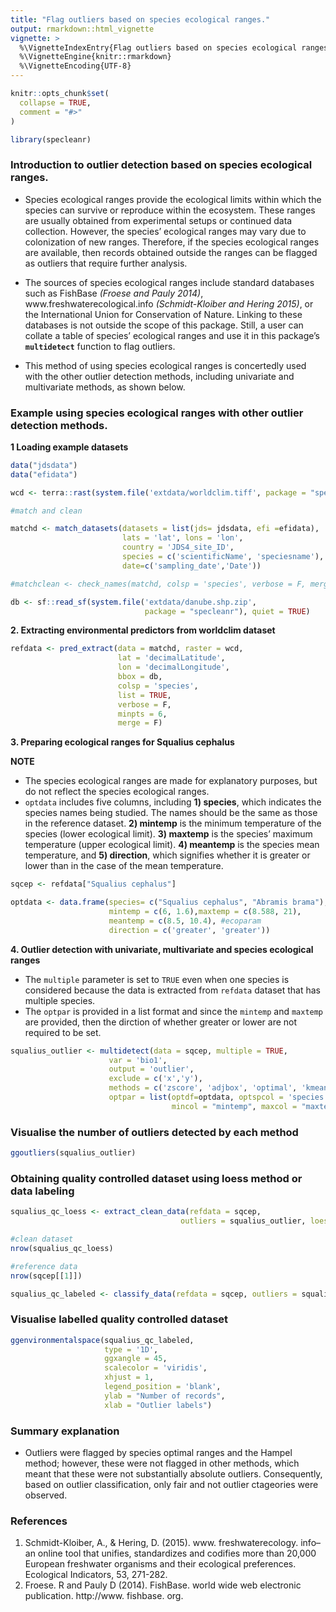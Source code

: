 ```yaml
---
title: "Flag outliers based on species ecological ranges."
output: rmarkdown::html_vignette
vignette: >
  %\VignetteIndexEntry{Flag outliers based on species ecological ranges.}
  %\VignetteEngine{knitr::rmarkdown}
  %\VignetteEncoding{UTF-8}
---
```


```r
knitr::opts_chunk$set(
  collapse = TRUE,
  comment = "#>"
)
```

```r
library(specleanr)
```
### Introduction to outlier detection based on species ecological ranges.

* Species ecological ranges provide the ecological limits within which the species can survive or reproduce within the ecosystem. These ranges are usually obtained from experimental setups or continued data collection. However, the species' ecological ranges may vary due to colonization of new ranges. Therefore, if the species ecological ranges are available, then records obtained outside the ranges can be flagged as outliers that require further analysis.

* The sources of species ecological ranges include standard databases such as FishBase *(Froese and Pauly 2014)*, www.freshwaterecological.info *(Schmidt-Kloiber and Hering 2015)*, or the International Union for Conservation of Nature. Linking to these databases is not outside the scope of this package. Still, a user can collate a table of species' ecological ranges and use it in this package's **`multidetect`** function to flag outliers. 

* This method of using species ecological ranges is concertedly used with the other outlier detection methods, including univariate and multivariate methods, as shown below.

### Example using species ecological ranges with other outlier detection methods.

**1 Loading example datasets**

```r
data("jdsdata")
data("efidata")

wcd <- terra::rast(system.file('extdata/worldclim.tiff', package = "specleanr"))

#match and clean

matchd <- match_datasets(datasets = list(jds= jdsdata, efi =efidata),
                         lats = 'lat', lons = 'lon',
                         country = 'JDS4_site_ID',
                         species = c('scientificName', 'speciesname'),
                         date=c('sampling_date','Date'))

#matchclean <- check_names(matchd, colsp = 'species', verbose = F, merge = T)

db <- sf::read_sf(system.file('extdata/danube.shp.zip',
                              package = "specleanr"), quiet = TRUE)
```


**2. Extracting environmental predictors from worldclim dataset**

```r

refdata <- pred_extract(data = matchd, raster = wcd,
                        lat = 'decimalLatitude',
                        lon = 'decimalLongitude',
                        bbox = db,
                        colsp = 'species',
                        list = TRUE,
                        verbose = F,
                        minpts = 6,
                        merge = F)

```

**3. Preparing ecological ranges for Squalius cephalus**

**NOTE**

* The species ecological ranges are made for explanatory purposes, but do not reflect the species ecological ranges.
* `optdata` includes five columns, including **1) species**, which indicates the species names being studied. The names should be the same as those in the reference dataset. **2) mintemp** is the minimum temperature of the species (lower ecological limit). **3) maxtemp** is the species' maximum temperature (upper ecological limit). **4) meantemp** is the species mean temperature, and **5) direction**, which signifies whether it is greater or lower than in the case of the mean temperature. 

```r

sqcep <- refdata["Squalius cephalus"]

optdata <- data.frame(species= c("Squalius cephalus", "Abramis brama"),
                      mintemp = c(6, 1.6),maxtemp = c(8.588, 21),
                      meantemp = c(8.5, 10.4), #ecoparam
                      direction = c('greater', 'greater'))

```

**4. Outlier detection with univariate, multivariate and species ecological ranges**

* The `multiple` parameter is set to `TRUE` even when one species is considered because the data is extracted from `refdata` dataset that has multiple species.
* The `optpar` is provided in a list format and since the `mintemp` and `maxtemp` are provided, then the dirction of whether greater or lower are not required to be set.

```r

squalius_outlier <- multidetect(data = sqcep, multiple = TRUE,
                      var = 'bio1',
                      output = 'outlier',
                      exclude = c('x','y'),
                      methods = c('zscore', 'adjbox', 'optimal', 'kmeans', "logboxplot", "hampel"),
                      optpar = list(optdf=optdata, optspcol = 'species',
                                    mincol = "mintemp", maxcol = "maxtemp"))

```

### Visualise the number of outliers detected by each method 

```r

ggoutliers(squalius_outlier)


```

### Obtaining quality controlled dataset using loess method or data labeling 

```r

squalius_qc_loess <- extract_clean_data(refdata = sqcep, 
                                      outliers = squalius_outlier, loess = TRUE)

#clean dataset
nrow(squalius_qc_loess)

#reference data
nrow(sqcep[[1]])

squalius_qc_labeled <- classify_data(refdata = sqcep, outliers = squalius_outlier)

```

### Visualise labelled quality controlled dataset

```r


ggenvironmentalspace(squalius_qc_labeled, 
                     type = '1D',
                     ggxangle = 45, 
                     scalecolor = 'viridis',
                     xhjust = 1,
                     legend_position = 'blank',
                     ylab = "Number of records",
                     xlab = "Outlier labels")

```

### Summary explanation

* Outliers were flagged by species optimal ranges and the Hampel method; however, these were not flagged in other methods, which meant that these were not substantially absolute outliers. Consequently, based on outlier classification, only fair and not outlier ctageories were observed.

### References
1. Schmidt-Kloiber, A., & Hering, D. (2015). www. freshwaterecology. info–an online tool that unifies, standardizes and codifies more than 20,000 European freshwater organisms and their ecological preferences. Ecological Indicators, 53, 271-282.
2. Froese. R and Pauly D (2014). FishBase. world wide web electronic publication. http://www. fishbase. org.




